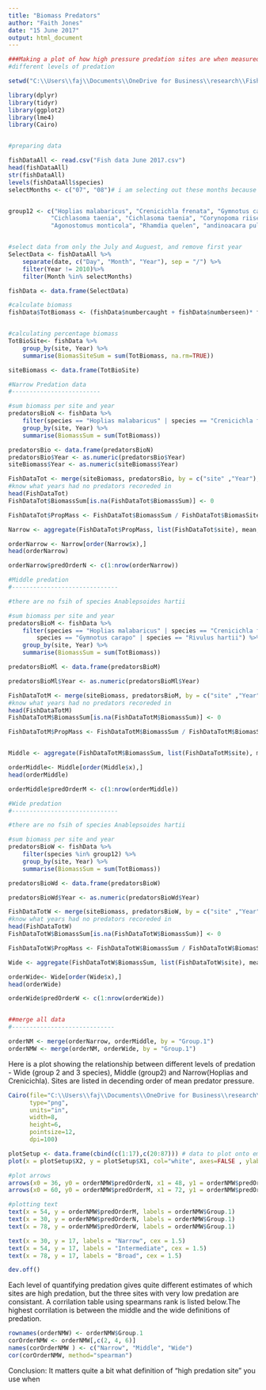 ---
title: "Biomass Predators"
author: "Faith Jones"
date: "15 June 2017"
output: html_document
---
```{r, include=FALSE}
###Making a plot of how high pressure predation sites are when measured in 
#different levels of predation

setwd("C:\\Users\\faj\\Documents\\OneDrive for Business\\research\\FishPredation\\Data")

library(dplyr)
library(tidyr)
library(ggplot2)
library(lme4)
library(Cairo)


#preparing data 

fishDataAll <- read.csv("Fish data June 2017.csv")
head(fishDataAll)
str(fishDataAll)
levels(fishDataAll$species)
selectMonths <- c("07", "08")# i am selecting out these months because then i can use the last timepoint 


group12 <- c("Hoplias malabaricus", "Crenicichla frenata", "Gymnotus carapo", "Anablepsoides hartii",
			"Cichlasoma taenia", "Cichlasoma taenia", "Corynopoma riisei", "Roeboides dientonito", 
			"Agonostomus monticola", "Rhamdia quelen", "andinoacara pulcher", "Hemigrammus unilineatus", "Rivulus hartii")


#select data from only the July and Auguest, and remove first year 
SelectData <- fishDataAll %>% 
	separate(date, c("Day", "Month", "Year"), sep = "/") %>%
	filter(Year != 2010)%>%
	filter(Month %in% selectMonths)

fishData <- data.frame(SelectData)

#calculate biomass
fishData$TotBiomass <- (fishData$numbercaught + fishData$numberseen)* fishData$weight


#calculating percentage biomass
TotBioSite<- fishData %>% 
	group_by(site, Year) %>%
	summarise(BiomasSiteSum = sum(TotBiomass, na.rm=TRUE))

siteBiomass <- data.frame(TotBioSite)

#Narrow Predation data
#-------------------------

#sum biomass per site and year
predatorsBioN <- fishData %>% 
	filter(species == "Hoplias malabaricus" | species == "Crenicichla frenata") %>%
	group_by(site, Year) %>%
	summarise(BiomassSum = sum(TotBiomass))

predatorsBio <- data.frame(predatorsBioN)
predatorsBio$Year <- as.numeric(predatorsBio$Year)
siteBiomass$Year <- as.numeric(siteBiomass$Year)

FishDataTot <- merge(siteBiomass, predatorsBio, by = c("site" ,"Year"),all=TRUE) # this makes sure i 
#know what years had no predators recoreded in 
head(FishDataTot)
FishDataTot$BiomassSum[is.na(FishDataTot$BiomassSum)] <- 0

FishDataTot$PropMass <- FishDataTot$BiomassSum / FishDataTot$BiomasSiteSum

Narrow <- aggregate(FishDataTot$PropMass, list(FishDataTot$site), mean, na.rm=TRUE)

orderNarrow <- Narrow[order(Narrow$x),]
head(orderNarrow)

orderNarrow$predOrderN <- c(1:nrow(orderNarrow))

#Middle predation 
#------------------------------

#there are no fsih of species Anablepsoides hartii

#sum biomass per site and year
predatorsBioM <- fishData %>% 
	filter(species == "Hoplias malabaricus" | species == "Crenicichla frenata" | 
		species == "Gymnotus carapo" | species == "Rivulus hartii") %>%
	group_by(site, Year) %>%
	summarise(BiomassSum = sum(TotBiomass))

predatorsBioMl <- data.frame(predatorsBioM)

predatorsBioMl$Year <- as.numeric(predatorsBioMl$Year)

FishDataTotM <- merge(siteBiomass, predatorsBioM, by = c("site" ,"Year"),all=TRUE) # this makes sure i 
#know what years had no predators recoreded in 
head(FishDataTotM)
FishDataTotM$BiomassSum[is.na(FishDataTotM$BiomassSum)] <- 0

FishDataTotM$PropMass <- FishDataTotM$BiomassSum / FishDataTotM$BiomasSiteSum


Middle <- aggregate(FishDataTotM$BiomassSum, list(FishDataTotM$site), mean, na.rm=TRUE)

orderMiddle<- Middle[order(Middle$x),]
head(orderMiddle)

orderMiddle$predOrderM <- c(1:nrow(orderMiddle))

#Wide predation 
#------------------------------

#there are no fsih of species Anablepsoides hartii

#sum biomass per site and year
predatorsBioW <- fishData %>% 
	filter(species %in% group12) %>%
	group_by(site, Year) %>%
	summarise(BiomassSum = sum(TotBiomass))

predatorsBioWd <- data.frame(predatorsBioW)

predatorsBioWd$Year <- as.numeric(predatorsBioWd$Year)

FishDataTotW <- merge(siteBiomass, predatorsBioW, by = c("site" ,"Year"),all=TRUE) # this makes sure i 
#know what years had no predators recoreded in 
head(FishDataTotW)
FishDataTotW$BiomassSum[is.na(FishDataTotW$BiomassSum)] <- 0

FishDataTotW$PropMass <- FishDataTotW$BiomassSum / FishDataTotW$BiomasSiteSum

Wide <- aggregate(FishDataTotW$BiomassSum, list(FishDataTotW$site), mean, na.rm=TRUE)

orderWide<- Wide[order(Wide$x),]
head(orderWide)

orderWide$predOrderW <- c(1:nrow(orderWide))


##merge all data 
#-----------------------------

orderNM <- merge(orderNarrow, orderMiddle, by = "Group.1")
orderNMW <- merge(orderNM, orderWide, by = "Group.1")

```

Here is a plot showing the relationship between different levels of predation - 
Wide (group 2 and 3 species), Middle (group2) and Narrow(Hoplias and Crenicichla).
Sites are listed in decending order of mean predator pressure.

```{r}

Cairo(file="C:\\Users\\faj\\Documents\\OneDrive for Business\\research\\bioTIME\\users\\Faith\\TriniFishPredation\\Adundance_tangle.png",
      type="png",
      units="in", 
      width=8,
      height=6,
      pointsize=12,
      dpi=100)

plotSetup <- data.frame(cbind(c(1:17),c(20:87))) # data to plot onto emptyp plot
plot(x = plotSetup$X2, y = plotSetup$X1, col="white", axes=FALSE , ylab = " ", xlab = "  ")

#plot arrows
arrows(x0 = 36, y0 = orderNMW$predOrderN, x1 = 48, y1 = orderNMW$predOrderM, length = 0.001)
arrows(x0 = 60, y0 = orderNMW$predOrderM, x1 = 72, y1 = orderNMW$predOrderW, length = 0.001)

#plotting text 
text(x = 54, y = orderNMW$predOrderM, labels = orderNMW$Group.1)
text(x = 30, y = orderNMW$predOrderN, labels = orderNMW$Group.1)
text(x = 78, y = orderNMW$predOrderW, labels = orderNMW$Group.1)

text(x = 30, y = 17, labels = "Narrow", cex = 1.5)
text(x = 54, y = 17, labels = "Intermediate", cex = 1.5)
text(x = 78, y = 17, labels = "Broad", cex = 1.5)

dev.off()

```

Each level of quantifying predation gives quite different estimates of which sites are high 
predation, but the three sites with very low predation are consistant. A corrilation
table using spearmans rank is listed below.The highest corrilation is between the
middle and the wide definitions of predation. 

```{r}
rownames(orderNMW) <- orderNMW$Group.1
corOrderNMW <- orderNMW[,c(2, 4, 6)] 
names(corOrderNMW ) <- c("Narrow", "Middle", "Wide")
cor(corOrderNMW, method="spearman")
```

Conclusion: It matters quite a bit what definition of "high predation site" you 
use when 
